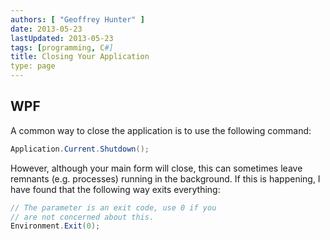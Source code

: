 ```yaml
---
authors: [ "Geoffrey Hunter" ]
date: 2013-05-23
lastUpdated: 2013-05-23
tags: [programming, C#]
title: Closing Your Application
type: page
---
```


## WPF

A common way to close the application is to use the following command:

```c#    
Application.Current.Shutdown();
```

However, although your main form will close, this can sometimes leave remnants (e.g. processes) running in the background. If this is happening, I have found that the following way exits everything:

```c# 
// The parameter is an exit code, use 0 if you
// are not concerned about this.
Environment.Exit(0);
```